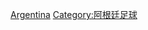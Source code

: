 {{Catnav|頁面分類|...|各國體育|阿根廷體育|阿根廷足球}}
{{Catnav|頁面分類|...|各國體育|各國足球|阿根廷足球}}
{{Commonscat|Association football players by team in Argentina}}

[[Category:各國球會的足球運動員|Argentina]]
[[Category:阿根廷足球|Category:阿根廷足球]]